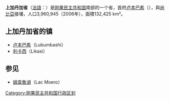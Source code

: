 {{NoteTA
|T=zh-cn:上加丹加省; zh-tw:上卡坦加省;
|1=zh-hans:加丹加; zh-hant:卡坦加;
}}
{{Infobox settlement
| name                = Haut-Katanga
| native_name         = 
| type                = [[刚果民主共和国行政区划|省份]]
| image_flag          =
| image_seal          =
| image_map           = Democratic Republic of the Congo (26 provinces) - Haut-Katanga.svg
| mapsize             = 
| coordinates         = {{coord|11|40|S|27|29|E|type:adm1st_region:CG|display=inline,title}}
| subdivision_type    = 国家
| subdivision_name    = {{COD}}
| seat_type           = 首府
| seat                = [[卢本巴希|卢本巴希]]
| seat1_type          = Largest city
| seat1               = Lubumbashi
| blank_name_sec1     = 官方语言
| blank_info_sec1     = [[法语|法语]]
| blank1_name_sec1    = 少数语言
| blank1_info_sec1    = [[斯瓦希里语|斯瓦希里语]]
| area_total_km2      = 132425
| area_rank           = 5th
| leader_title        = 市长
| leader_name         = Jean-Claude Kazembe Musonda
| population_total    = 3960945
| population_as_of    = 2006 est.
| population_rank     = 5th
| population_density_km2  = auto
| population_demonym  = 
| website             = 
}}
'''上加丹加省'''（[[法語|法語]]：'''{{lang|fr|Province du Haut Katanga}}'''）是[[刚果民主共和国|刚果民主共和国]]南部的一个省，首府[[卢本巴希|卢本巴希]]（{{lang|fr|Lubumbashi}}），與[[尚比亞|尚比亞]]接壤，人口3,960,945（2006年），面積132,425 km²。

== 上加丹加省的镇 ==

*[[卢本巴希|卢本巴希]]（Lubumbashi）
*[[利卡西|利卡西]]（Likasi）

== 参见 ==
* [[姆韋魯湖|姆韋魯湖]]（Lac Moero）

{{DRCongo-geo-stub}}
{{RDC}}

[[Category:刚果民主共和国行政区划|Category:刚果民主共和国行政区划]]